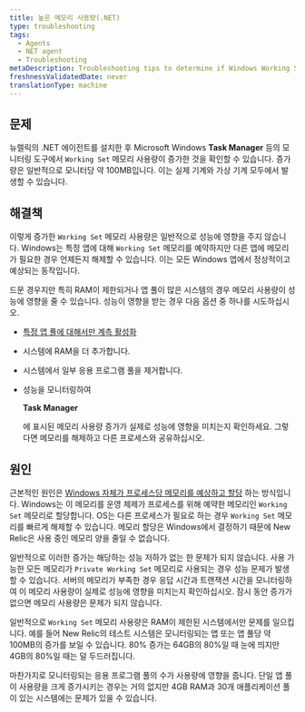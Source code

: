 ```yaml
---
title: 높은 메모리 사용량(.NET)
type: troubleshooting
tags:
  - Agents
  - NET agent
  - Troubleshooting
metaDescription: Troubleshooting tips to determine if Windows Working Set memory usage is a concern after you install New Relic's .NET agent for your app.
freshnessValidatedDate: never
translationType: machine
---
```


## 문제

뉴렐릭의 .NET 에이전트를 설치한 후 Microsoft Windows <DNT>**Task Manager**</DNT> 등의 모니터링 도구에서 `Working Set` 메모리 사용량이 증가한 것을 확인할 수 있습니다. 증가량은 일반적으로 모니터당 약 100MB입니다. 이는 실제 기계와 가상 기계 모두에서 발생할 수 있습니다.

## 해결책

이렇게 증가한 `Working Set` 메모리 사용량은 일반적으로 성능에 영향을 주지 않습니다. Windows는 특정 앱에 대해 `Working Set` 메모리를 예약하지만 다른 앱에 메모리가 필요한 경우 언제든지 해제할 수 있습니다. 이는 모든 Windows 앱에서 정상적이고 예상되는 동작입니다.

드문 경우지만 특히 RAM이 제한되거나 앱 풀이 많은 시스템의 경우 메모리 사용량이 성능에 영향을 줄 수 있습니다. 성능이 영향을 받는 경우 다음 옵션 중 하나를 시도하십시오.

* [특정 앱 풀에 대해서만 계측 활성화](/docs/agents/net-agent/configuration/net-agent-configuration#include_exclude_apps)

* 시스템에 RAM을 더 추가합니다.

* 시스템에서 일부 응용 프로그램 풀을 제거합니다.

* 성능을 모니터링하여

  <DNT>**Task Manager**</DNT>

  에 표시된 메모리 사용량 증가가 실제로 성능에 영향을 미치는지 확인하세요. 그렇다면 메모리를 해제하고 다른 프로세스와 공유하십시오.

## 원인

근본적인 원인은 [Windows 자체가 프로세스당 메모리를 예상하고 할당](https://docs.microsoft.com/en-us/windows/win32/memory/working-set) 하는 방식입니다. Windows는 이 메모리를 운영 체제가 프로세스를 위해 예약한 메모리인 `Working Set` 메모리로 할당합니다. OS는 다른 프로세스가 필요로 하는 경우 `Working Set` 메모리를 빠르게 해제할 수 있습니다. 메모리 할당은 Windows에서 결정하기 때문에 New Relic은 사용 중인 메모리 양을 줄일 수 없습니다.

일반적으로 이러한 증가는 해당하는 성능 저하가 없는 한 문제가 되지 않습니다. 사용 가능한 모든 메모리가 `Private Working Set` 메모리로 사용되는 경우 성능 문제가 발생할 수 있습니다. 서버의 메모리가 부족한 경우 응답 시간과 트랜잭션 시간을 모니터링하여 이 메모리 사용량이 실제로 성능에 영향을 미치는지 확인하십시오. 잠시 동안 증가가 없으면 메모리 사용량은 문제가 되지 않습니다.

일반적으로 `Working Set` 메모리 사용량은 RAM이 제한된 시스템에서만 문제를 일으킵니다. 예를 들어 New Relic의 테스트 시스템은 모니터링되는 앱 또는 앱 풀당 약 100MB의 증가를 보일 수 있습니다. 80% 증가는 64GB의 80%일 때 눈에 띄지만 4GB의 80%일 때는 덜 두드러집니다.

마찬가지로 모니터링되는 응용 프로그램 풀의 수가 사용량에 영향을 줍니다. 단일 앱 풀이 사용량을 크게 증가시키는 경우는 거의 없지만 4GB RAM과 30개 애플리케이션 풀이 있는 시스템에는 문제가 있을 수 있습니다.